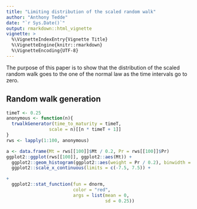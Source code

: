 ```yaml
---
title: "Limiting distribution of the scaled random walk"
author: "Anthony Tedde"
date: "`r Sys.Date()`"
output: rmarkdown::html_vignette
vignette: >
  %\VignetteIndexEntry{Vignette Title}
  %\VignetteEngine{knitr::rmarkdown}
  %\VignetteEncoding{UTF-8}
---
```


The purpose of this paper is to show that the distribution of the scaled random
walk goes to the one of the normal law as the time intervals go to zero.

## Random walk generation

```R
timeT <- 0.25
anonymous <- function(n){
  trwalkGenerator(time_to_maturity = timeT,
                scale = n)[[n * timeT + 1]]
}
rws <- lapply(1:100, anonymous)
```


```R
a <- data.frame(Mt = rws[[100]]$Mt / 0.2, Pr = rws[[100]]$Pr)
ggplot2::ggplot(rws[[100]], ggplot2::aes(Mt)) +
  ggplot2::geom_histogram(ggplot2::aes(weight = Pr / 0.2), binwidth = .2) +
  ggplot2::scale_x_continuous(limits = c(-7.5, 7.5)) + 

+ 
  ggplot2::stat_function(fun = dnorm,
                         color = "red",
                         args = list(mean = 0, 
                                     sd = 0.25))
```
